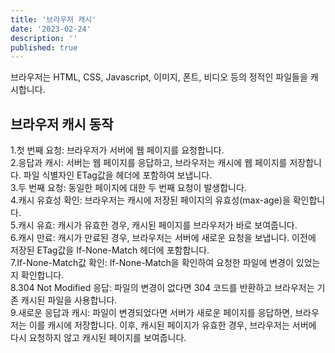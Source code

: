 ```yaml
---
title: '브라우저 캐시'
date: '2023-02-24'
description: ''
published: true
---
```


브라우저는 HTML, CSS, Javascript, 이미지, 폰트, 비디오 등의 정적인 파일들을 캐시합니다.
<br/>

## 브라우저 캐시 동작
1.첫 번째 요청: 브라우저가 서버에 웹 페이지를 요청합니다.
<br/>
2.응답과 캐시: 서버는 웹 페이지를 응답하고, 브라우저는 캐시에 웹 페이지를 저장합니다. 파일 식별자인 ETag값을 헤더에 포함하여 보냅니다.
<br/>
3.두 번째 요청: 동일한 페이지에 대한 두 번째 요청이 발생합니다. 
<br/>
4.캐시 유효성 확인: 브라우저는 캐시에 저장된 페이지의 유효성(max-age)을 확인합니다.
<br/>
5.캐시 유효: 캐시가 유효한 경우, 캐시된 페이지를 브라우저가 바로 보여줍니다.
<br/>
6.캐시 만료: 캐시가 만료된 경우, 브라우저는 서버에 새로운 요청을 보냅니다. 이전에 저장된 ETag값을 If-None-Match 헤더에 포함합니다.
<br/>
7.If-None-Match값 확인: If-None-Match을 확인하여 요청한 파일에 변경이 있었는지 확인합니다.
<br/>
8.304 Not Modified 응답: 파일의 변경이 없다면 304 코드를 반환하고 브라우저는 기존 캐시된 파일을 사용합니다. 
<br/>
9.새로운 응답과 캐시: 파일이 변경되었다면 서버가 새로운 페이지를 응답하면, 브라우저는 이를 캐시에 저장합니다. 이후, 캐시된 페이지가 유효한 경우, 브라우저는 서버에 다시 요청하지 않고 캐시된 페이지를 보여줍니다.
